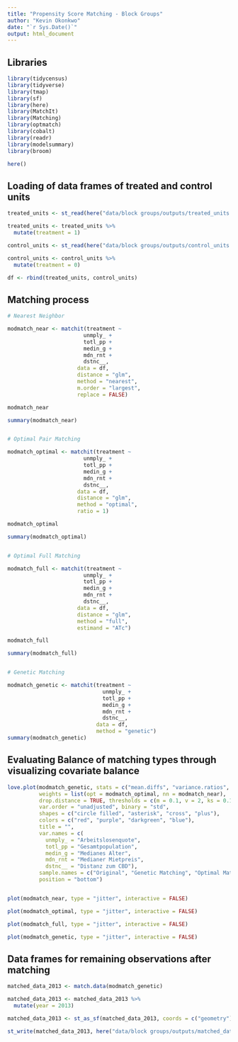 ```yaml
---
title: "Propensity Score Matching - Block Groups"
author: "Kevin Okonkwo"
date: "`r Sys.Date()`"
output: html_document
---
```


## Libraries

```r

library(tidycensus)
library(tidyverse)
library(tmap)
library(sf)
library(here)
library(MatchIt)
library(Matching)
library(optmatch)
library(cobalt)
library(readr)
library(modelsummary)
library(broom)

here()

```

## Loading of data frames of treated and control units 

```r

treated_units <- st_read(here("data/block groups/outputs/treated_units.shp"))

treated_units <- treated_units %>% 
  mutate(treatment = 1)

control_units <- st_read(here("data/block groups/outputs/control_units.shp"))

control_units <- control_units %>% 
  mutate(treatment = 0)

df <- rbind(treated_units, control_units)

```

## Matching process

```r

# Nearest Neighbor

modmatch_near <- matchit(treatment ~
                        unmply_ +
                        totl_pp +
                        medin_g +
                        mdn_rnt +
                        dstnc__,
                      data = df,
                      distance = "glm",
                      method = "nearest",
                      m.order = "largest",
                      replace = FALSE)

modmatch_near

summary(modmatch_near)


# Optimal Pair Matching

modmatch_optimal <- matchit(treatment ~
                        unmply_ +
                        totl_pp +
                        medin_g +
                        mdn_rnt +
                        dstnc__,
                      data = df,
                      distance = "glm",
                      method = "optimal",
                      ratio = 1)

modmatch_optimal

summary(modmatch_optimal)


# Optimal Full Matching

modmatch_full <- matchit(treatment ~
                        unmply_ +
                        totl_pp +
                        medin_g +
                        mdn_rnt +
                        dstnc__,
                      data = df,
                      distance = "glm",
                      method = "full",
                      estimand = "ATc")

modmatch_full

summary(modmatch_full)


# Genetic Matching

modmatch_genetic <- matchit(treatment ~ 
                              unmply_ +
                              totl_pp +
                              medin_g +
                              mdn_rnt +
                              dstnc__, 
                            data = df, 
                            method = "genetic")
summary(modmatch_genetic)

```

## Evaluating Balance of matching types through visualizing covariate balance

```r

love.plot(modmatch_genetic, stats = c("mean.diffs", "variance.ratios", "ks"),
          weights = list(opt = modmatch_optimal, nn = modmatch_near),
          drop.distance = TRUE, thresholds = c(m = 0.1, v = 2, ks = 0.1),
          var.order = "unadjusted", binary = "std",
          shapes = c("circle filled", "asterisk", "cross", "plus"), 
          colors = c("red", "purple", "darkgreen", "blue"),
          title = "",
          var.names = c(
            unmply_ = "Arbeitslosenquote",
            totl_pp = "Gesamtpopulation",
            medin_g = "Medianes Alter",
            mdn_rnt = "Medianer Mietpreis",
            dstnc__ = "Distanz zum CBD"),
          sample.names = c("Original", "Genetic Matching", "Optimal Matching", "NN Matching"),
          position = "bottom")


plot(modmatch_near, type = "jitter", interactive = FALSE)

plot(modmatch_optimal, type = "jitter", interactive = FALSE)

plot(modmatch_full, type = "jitter", interactive = FALSE)

plot(modmatch_genetic, type = "jitter", interactive = FALSE)

```

## Data frames for remaining observations after matching

``` r

matched_data_2013 <- match.data(modmatch_genetic)

matched_data_2013 <- matched_data_2013 %>% 
  mutate(year = 2013)

matched_data_2013 <- st_as_sf(matched_data_2013, coords = c("geometry"), crs = 26945)

st_write(matched_data_2013, here("data/block groups/outputs/matched_data_2013.shp"), delete_layer=TRUE)

```
